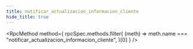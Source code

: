 ```yaml
---
title: notificar_actualizacion_informacion_cliente
hide_title: true
---
```



<RpcMethod
  method={
    rpcSpec.methods.filter(
      (meth) => meth.name === "notificar_actualizacion_informacion_cliente",
    )[0]
  }
/>
